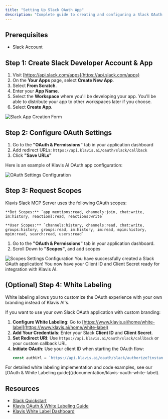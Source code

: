 ```yaml
---
title: "Setting Up Slack OAuth App"
description: "Complete guide to creating and configuring a Slack OAuth application"
---
```


## Prerequisites

- Slack Account

## Step 1: Create Slack Developer Account & App

1. Visit [https://api.slack.com/apps](https://api.slack.com/apps)
2. On the **Your Apps** page, select **Create New App**.
3. Select **From Scratch**.
4. Enter your **App Name**.
5. Select the **Workspace** where you'll be developing your app. You'll be able to distribute your app to other workspaces later if you choose.
6. Select **Create App**.

<img src="/images/knowledge-base/slack_oauth_app/step1_AppCreation.png" alt="Slack App Creation Form" />

## Step 2: Configure OAuth Settings

1. Go to the **"OAuth & Permissions"** tab in your application dashboard
2. Add redirect URLs: `https://api.klavis.ai/oauth/slack/callback`
3. Click **"Save URLs"**

Here is an example of Klavis AI OAuth app configuration:

<img src="/images/knowledge-base/slack_oauth_app/step2_redirect.png" alt="OAuth Settings Configuration" />

## Step 3: Request Scopes

<Note>
Klavis Slack MCP Server uses the following OAuth scopes:

    **Bot Scopes:** `app_mentions:read, channels:join, chat:write, im:history, reactions:read, reactions:write`

    **User Scopes:** `channels:history, channels:read, chat:write, groups:history, groups:read, im:history, im:read, mpim:history, mpim:read, search:read, users:read`
</Note>

1. Go to the **"OAuth & Permissions"** tab in your application dashboard.
2. Scroll Down to **"Scopes"**, and add scopes

<img src="/images/knowledge-base/slack_oauth_app/step3_scopes.png" alt="Scopes Settings Configuration" />
<Check>
You have successfully created a Slack OAuth application! You now have your Client ID and Client Secret ready for integration with Klavis AI.
</Check>

## (Optional) Step 4: White Labeling

<Note>
White labeling allows you to customize the OAuth experience with your own branding instead of Klavis AI's.
</Note>

If you want to use your own Slack OAuth application with custom branding:

1. **Configure White Labeling**: Go to [https://www.klavis.ai/home/white-label](https://www.klavis.ai/home/white-label)
2. **Add Your Credentials**: Enter your Slack **Client ID** and **Client Secret**.
3. **Set Redirect URI**: Use `https://api.klavis.ai/oauth/slack/callback` or your custom callback URL
4. **Initiate OAuth**: Use your client ID when starting the OAuth flow:
   ```javascript
   const authUrl = `https://api.klavis.ai/oauth/slack/authorize?instance_id=${instanceId}&client_id=${yourClientId}`;
   ```

<Tip>
For detailed white labeling implementation and code examples, see our [OAuth & White Labeling guide](/documentation/klavis-oauth-white-label).
</Tip>

## Resources
- [Slack Quickstart](https://api.slack.com/quickstart)
- [Klavis OAuth & White Labeling Guide](/documentation/klavis-oauth-white-label)
- [Klavis White Label Dashboard](https://www.klavis.ai/home/white-label)
